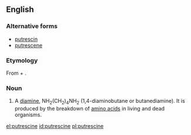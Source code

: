 ==English==

===Alternative forms===
* [[putrescin]]
* [[putrescene]]

===Etymology===
From {{etyl|la|en}} {{m|la|pūtrēscō||to rot}} + {{suffix||ine|lang=en}}.

===Noun===
{{en-noun|~}}
{{wikipedia}}

# A [[diamine]], NH<sub>2</sub>(CH<sub>2</sub>)<sub>4</sub>NH<sub>2</sub> (1,4-diaminobutane or butanediamine). It is produced by the breakdown of [[amino acid]]s in living and dead organisms.

[[el:putrescine]]
[[id:putrescine]]
[[pl:putrescine]]